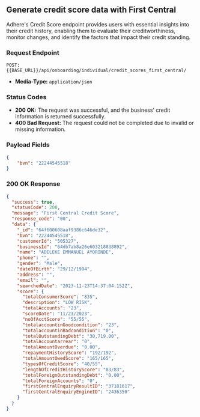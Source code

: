 ## Generate credit score data with First Central

Adhere's Credit Score endpoint provides users with essential insights into their credit history, enabling them to evaluate their creditworthiness, monitor changes, and identify the factors that impact their credit standing.

### Request Endpoint

`POST:` `{{BASE_URL}}/api/onboarding/individual/credit_scores_first_central/`

- **Media-Type:** `application/json`

### Status Codes
- **200 OK:** The request was successful, and the business' credit information is returned successfully.
- **400 Bad Request:** The request could not be completed due to invalid or missing information.

### Payload Fields

```json
{
    "bvn": "22244545518"
}
```

### 200 OK Response

```json
{
  "success": true,
  "statusCode": 200,
  "message": "First Central Credit Score",
  "response_code": "00",
  "data": {
    "_id": "64f600608aaf9386c646de32",
    "bvn": "22244545518",
    "customerId": "505327",
    "businessId": "64db7ab8a26e603218838892",
    "name": "ADELEKE EMMANUEL AYORINDE",
    "phone": "",
    "gender": "Male",
    "dateOfBirth": "29/12/1994",
    "address": "",
    "email": "",
    "searchedDate": "2023-11-23T14:37:04.152Z",
    "score": {
      "totalConsumerScore": "835",
      "description": "LOW RISK",
      "totalAccounts": "23",
      "scoreDate": "11/23/2023",
      "noOfAcctScore": "55/55",
      "totalaccountinGoodcondition": "23",
      "totalaccountinBadcondition": "0",
      "totalOutstandingDebt": "30,719.00",
      "totalAccountarrear": "0",
      "totalAmountOverdue": "0.00",
      "repaymentHistoryScore": "192/192",
      "totalAmountOwedScore": "165/165",
      "typesOfCreditScore": "40/55",
      "lengthOfCreditHistoryScore": "83/83",
      "totalForeignOutstandingDebt": "0.00",
      "totalForeignAccounts": "0",
      "firstCentralEnquiryResultID": "37181617",
      "firstCentralEnquiryEngineID": "2436350"
    }
  }
}
```




